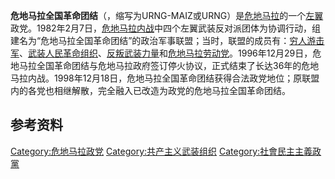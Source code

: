 {{Infobox political party
| name = 危地马拉全国革命团结
| native_name = Unidad Revolucionaria Nacional Guatemalteca
| native_name_lang = es
| logo = 
| caption = 
| colorcode = #066E3B
| abbreviation = URNG-MAIZ
| general_secretary = Gregorio Chay
| founded = 1982年2月7日
| legalised = 1998年12月8日
| merger = [[穷人游击军|穷人游击军]]<br/>[[起义武装力量|起义武装力量]]<br/>[[武装人民革命组织|武装人民革命组织]]<br/>[[危地马拉劳动党|危地马拉劳动党]]<br/>[[危地马拉劳动党全国指导核心|危地马拉劳动党全国指导核心]]
| headquarters = [[危地马拉城|危地马拉城]]
| membership = 
| ideology = [[民主社会主义|民主社会主义]]<ref name="urng1">{{cite web|url=http://www.albedrio.org/htm/otrosdocs/comunicados/urng-maiz-188.html|title=Treinta años de la Unidad Revolucionaria Nacional Guatemalteca (URNG)|work=albedrío.org|date=28 January 2012|language=es|access-date=2021-12-28|archive-date=2021-10-26|archive-url=https://web.archive.org/web/20211026020028/http://www.albedrio.org/htm/otrosdocs/comunicados/urng-maiz-188.html|dead-url=no}}</ref><br>[[左翼民族主义|左翼民族主义]]<ref name="urng1" /><br>[[土著主义|土著主义]]<ref name="urng2">{{cite web|url=https://www.prensalibre.com/guatemala/politica/pablo-ceto-los-programas-sociales-inhabilitan-a-la-gente/|title=Pablo Ceto: "Los programas sociales inhabilitan a la gente"|work=Prensa Libre|date=3 May 2019|language=es|access-date=2021-12-28|archive-date=2021-10-27|archive-url=https://web.archive.org/web/20211027140338/https://www.prensalibre.com/guatemala/politica/pablo-ceto-los-programas-sociales-inhabilitan-a-la-gente/|dead-url=no}}</ref><br>[[基督教社会主义|基督教社会主义]]<ref name="urng3">{{cite web|url=https://elobservadorgt.org/wp-content/uploads/2020/06/Enfoque-Electoral-No.-22-Salieron-a-flote-el-16-de-junio-los-intereses-econ%C3%B3micos-y-pol%C3%ADticos-olig%C3%A1rquicos.pdf|title=Enfoque Electoral No. 22-Salieron a flote el 16 de junio los intereses económicos y políticos oligárquicos|work=El Observador|date=June 2019|language=es|quote=Osmundo Ponce es un viejo militante del Ejército Guerrillero de los Pobres (EGP) que se convirtió en pastor posteriormente a la firma de la paz, de una denominación evangélica no relacionada con las iglesias neopentencostales.|access-date=2021-12-28|archive-date=2021-12-29|archive-url=https://web.archive.org/web/20211229132216/https://elobservadorgt.org/wp-content/uploads/2020/06/Enfoque-Electoral-No.-22-Salieron-a-flote-el-16-de-junio-los-intereses-econ%C3%B3micos-y-pol%C3%ADticos-olig%C3%A1rquicos.pdf|dead-url=no}}</ref><br>'''历史上：'''<br>{{Nowrap|[[共产主义|共产主义]]<ref name="or">http://www.urng-maiz.org.gt/2018/09/el-69-aniversario-del-pgt-y-el-compromiso-con-la-revolucion-socialista/</ref><br />[[马克思列宁主义|马克思列宁主义]]<ref name="or"></ref><br />[[卡斯特罗主义|卡斯特罗主义]]<ref name="cs">http://www.urng-maiz.org.gt/2015/05/fidel-castro-nuestro-derecho-a-ser-marxistas-leninistas/</ref><br />[[格瓦拉主义|格瓦拉主义]]<ref name="cs" /><ref>[https://www.urng-maiz.org.gt/quienes-somos/]</ref>}}
| position = [[左翼|左翼]]
| national = 
| regional = [[圣保罗论坛|圣保罗论坛]]
| international = 
| colors = [[红色|红色]]、[[绿色|绿色]]和[[黄色|黄色]]<small>（标志）</small><br/>[[蓝色|蓝色]]和[[白色|白色]]<small>（旗帜）</small>
| seats1_title = [[危地马拉共和国议会|议会]]
| seats1 = {{Composition bar|3|160|hex=#066E3B}}
| flag = [[File:Flag_of_the_Guatemalan_National_Revolutionary_Unity.svg|200px]]
| website = {{Official URL}}
| country = 危地马拉
}}
'''危地马拉全国革命团结'''（{{lang-es|Unidad Revolucionaria Nacional Guatemalteca}}，缩写为URNG-MAIZ或URNG）是[[危地马拉|危地马拉]]的一个[[左翼|左翼]]政党。1982年2月7日，[[危地马拉内战|危地马拉内战]]中四个左翼武装反对派团体为协调行动，组建名为“危地马拉全国革命团结”的政治军事联盟；当时，联盟的成员有：[[穷人游击军|穷人游击军]]、[[武装人民革命组织|武装人民革命组织]]、[[反叛武装力量|反叛武装力量]]和[[危地马拉劳动党|危地马拉劳动党]]。1996年12月29日，危地马拉全国革命团结与危地马拉政府签订停火协议，正式结束了长达36年的危地马拉内战。1998年12月18日，危地马拉全国革命团结获得合法政党地位；原联盟内的各党也相继解散，完全融入已改造为政党的危地马拉全国革命团结。

==参考资料==
{{reflist}}

{{危地马拉政党}}

[[Category:危地马拉政党|Category:危地马拉政党]]
[[Category:共产主义武装组织|Category:共产主义武装组织]]
[[Category:社會民主主義政黨|Category:社會民主主義政黨]]